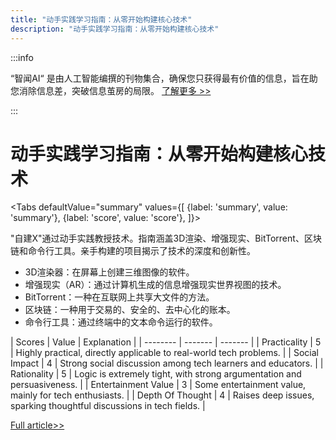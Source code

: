 ```yaml
---
title: "动手实践学习指南：从零开始构建核心技术"
description: "动手实践学习指南：从零开始构建核心技术"
---
```



:::info

“智闻AI“ 是由人工智能编撰的刊物集合，确保您只获得最有价值的信息，旨在助您消除信息差，突破信息茧房的局限。  [了解更多 >>](/)

:::

# 动手实践学习指南：从零开始构建核心技术


<Tabs
	defaultValue="summary"
	values={[
	{label: 'summary', value: 'summary'},
	{label: 'score', value: 'score'},
]}>
<TabItem value="summary">


"自建X"通过动手实践教授技术。指南涵盖3D渲染、增强现实、BitTorrent、区块链和命令行工具。亲手构建的项目揭示了技术的深度和创新性。
- 3D渲染器：在屏幕上创建三维图像的软件。
- 增强现实（AR）：通过计算机生成的信息增强现实世界视图的技术。
- BitTorrent：一种在互联网上共享大文件的方法。
- 区块链：一种用于交易的、安全的、去中心化的账本。
- 命令行工具：通过终端中的文本命令运行的软件。
</TabItem>
<TabItem value="score">
	| Scores     | Value   | Explanation |
	| -------- | ------- | ------- |
	| Practicality  | 5    | Highly practical, directly applicable to real-world tech problems.    |
	| Social Impact | 4     | Strong social discussion among tech learners and educators.    |
	| Rationality    | 5    | Logic is extremely tight, with strong argumentation and persuasiveness.    |
	| Entertainment Value    | 3    | Some entertainment value, mainly for tech enthusiasts.    |
	| Depth Of Thought    | 4    | Raises deep issues, sparking thoughtful discussions in tech fields.    |
</TabItem>
</Tabs>

[Full article>>](https://github.com/codecrafters-io/build-your-own-x)
